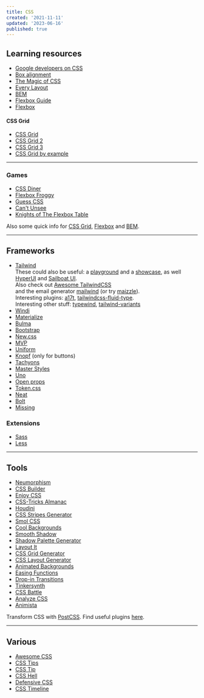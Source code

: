 ```yaml
---
title: CSS
created: '2021-11-11'
updated: '2023-06-16'
published: true
---
```


## Learning resources

-   [Google developers on CSS](https://web.dev/learn/css/)
-   [Box alignment](https://ishadeed.com/article/learn-box-alignment/)
-   [The Magic of CSS](https://adamschwartz.co/magic-of-css/)
-   [Every Layout](https://every-layout.dev/)
-   [BEM](https://en.bem.info/)
-   [Flexbox Guide](https://blog.webdevsimplified.com/2021-11/flexbox/)
-   [Flexbox](https://www.codeinwp.com/blog/css-flexbox-tutorial/)

#### CSS Grid

-   [CSS Grid](https://learncssgrid.com/)
-   [CSS Grid 2](https://www.codeinwp.com/blog/css-grid-tutorial-layout/)
-   [CSS Grid 3](https://www.euismod.dev/)
-   [CSS Grid by example](https://gridbyexample.com/)

---

### Games

-   [CSS Diner](https://flukeout.github.io/)
-   [Flexbox Froggy](https://flexboxfroggy.com/)
-   [Guess CSS](https://www.guess-css.app/)
-   [Can't Unsee](https://cantunsee.space/)
-   [Knights of The Flexbox Table](https://knightsoftheflexboxtable.com/)

Also some quick info for [CSS Grid](https://grid.malven.co/), [Flexbox](https://flexbox.malven.co/) and [BEM](https://9elements.com/bem-cheat-sheet/).

---

## Frameworks

-   [Tailwind](https://tailwindcss.com/)  
    These could also be useful: a [playground](https://play.tailwindcss.com/) and a
    [showcase](https://www.creative-tim.com/learning-lab/tailwind-starter-kit/presentation), as well [HyperUI](https://www.hyperui.dev/) and [Sailboat UI](https://sailboatui.com/).  
    Also check out [Awesome TailwindCSS](https://github.com/aniftyco/awesome-tailwindcss)  
    and the email generator [mailwind](https://github.com/soheilpro/mailwind) (or try [maizzle](https://maizzle.com/)).  
    Interesting plugins: [a17t](https://a17t.miles.land/), [tailwindcss-fluid-type](https://github.com/davidhellmann/tailwindcss-fluid-type).  
    Interesting other stuff: [typewind](https://github.com/mokshit06/typewind), [tailwind-variants](https://github.com/nextui-org/tailwind-variants)
-   [Windi](https://windicss.org/)
-   [Materialize](https://materializecss.com/)
-   [Bulma](https://bulma.io/)
-   [Bootstrap](https://getbootstrap.com/)
-   [New.css](https://newcss.net/)
-   [MVP](https://andybrewer.github.io/mvp/)
-   [Uniform](https://uniformcss.com/)
-   [Knopf](https://knopf.dev/) (only for buttons)
-   [Tachyons](https://tachyons.io/)
-   [Master Styles](https://styles.master.co/)
-   [Uno](https://github.com/unocss/unocss)
-   [Open props](https://open-props.style/)
-   [Token.css](https://github.com/tokencss/tokencss)
-   [Neat](https://neat.joeldare.com/)
-   [Bolt](https://github.com/tbolt/boltcss)
-   [Missing](https://missing.style/)

### Extensions

-   [Sass](https://sass-lang.com/)
-   [Less](https://lesscss.org/)

---

## Tools

-   [Neumorphism](https://neumorphism.io/)
-   [CSS Builder](https://cssbuilder.veliovgroup.com/)
-   [Enjoy CSS](https://enjoycss.com/)
-   [CSS-Tricks Almanac](https://css-tricks.com/almanac/)
-   [Houdini](https://houdini.how/)
-   [CSS Stripes Generator](https://stripesgenerator.com/)
-   [Smol CSS](https://smolcss.dev/)
-   [Cool Backgrounds](https://coolbackgrounds.io/)
-   [Smooth Shadow](https://shadows.brumm.af/)
-   [Shadow Palette Generator](https://www.joshwcomeau.com/shadow-palette/)
-   [Layout It](https://grid.layoutit.com/)
-   [CSS Grid Generator](https://cssgrid-generator.netlify.app/)
-   [CSS Layout Generator](https://layout.bradwoods.io/)
-   [Animated Backgrounds](https://animatedbackgrounds.me/)
-   [Easing Functions](https://easings.net/)
-   [Drop-in Transitions](https://www.transition.style/)
-   [Tinkersynth](https://tinkersynth.com/)
-   [CSS Battle](https://cssbattle.dev/)
-   [Analyze CSS](https://www.projectwallace.com/analyze-css)
-   [Animista](https://animista.net/)

Transform CSS with [PostCSS](https://postcss.org/). Find useful plugins [here](https://www.postcss.parts/).

---

## Various

-   [Awesome CSS](https://github.com/awesome-css-group/awesome-css)
-   [CSS Tips](https://markodenic.com/css-tips/)
-   [CSS Tip](https://css-tip.com/)
-   [CSS Hell](https://csshell.dev/)
-   [Defensive CSS](https://defensivecss.dev/)
-   [CSS Timeline](https://css-timeline.vercel.app/)
